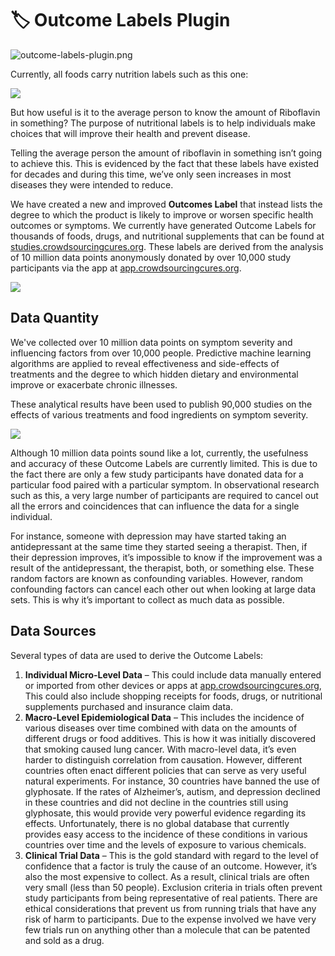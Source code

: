 # 🏷 Outcome Labels Plugin

![outcome-labels-plugin.png](outcome-labels.PNG)

Currently, all foods carry nutrition labels such as this one:

![](https://crowdsourcingcures.org/wp-content/uploads/2021/02/nutrition-label-436x1024-1.jpg)

But how useful is it to the average person to know the amount of Riboflavin in something? The purpose of nutritional labels is to help individuals make choices that will improve their health and prevent disease.

Telling the average person the amount of riboflavin in something isn’t going to achieve this. This is evidenced by the fact that these labels have existed for decades and during this time, we’ve only seen increases in most diseases they were intended to reduce.

We have created a new and improved **Outcomes Label** that instead lists the degree to which the product is likely to improve or worsen specific health outcomes or symptoms. We currently have generated Outcome Labels for thousands of foods, drugs, and nutritional supplements that can be found at [studies.crowdsourcingcures.org](https://studies.crowdsourcingcures.org/?swcfpc=1). These labels are derived from the analysis of 10 million data points anonymously donated by over 10,000 study participants via the app at [app.crowdsourcingcures.org](https://app.crowdsourcingcures.org/?swcfpc=1#/app/intro).

![](https://crowdsourcingcures.org/wp-content/uploads/2021/05/nutrition-facts-vs-outcome-labels-melatonin-1024x592.png)

## Data Quantity

We've collected over 10 million data points on symptom severity and influencing factors from over 10,000 people. Predictive machine learning algorithms are applied to reveal effectiveness and side-effects of treatments and the degree to which hidden dietary and environmental improve or exacerbate chronic illnesses.

These analytical results have been used to publish 90,000 studies on the effects of various treatments and food ingredients on symptom severity.

![](https://crowdsourcingcures.org/wp-content/uploads/2021/03/johnny-5-need-input.gif)

Although 10 million data points sound like a lot, currently, the usefulness and accuracy of these Outcome Labels are currently limited. This is due to the fact there are only a few study participants have donated data for a particular food paired with a particular symptom. In observational research such as this, a very large number of participants are required to cancel out all the errors and coincidences that can influence the data for a single individual.

For instance, someone with depression may have started taking an antidepressant at the same time they started seeing a therapist. Then, if their depression improves, it’s impossible to know if the improvement was a result of the antidepressant, the therapist, both, or something else. These random factors are known as confounding variables. However, random confounding factors can cancel each other out when looking at large data sets. This is why it’s important to collect as much data as possible.

## Data Sources

Several types of data are used to derive the Outcome Labels:

1. **Individual Micro-Level Data** – This could include data manually entered or imported from other devices or apps at [app.crowdsourcingcures.org](http://app.crowdsourcingcures.org/?swcfpc=1), This could also include shopping receipts for foods, drugs, or nutritional supplements purchased and insurance claim data.
2. **Macro-Level Epidemiological Data** – This includes the incidence of various diseases over time combined with data on the amounts of different drugs or food additives. This is how it was initially discovered that smoking caused lung cancer. With macro-level data, it’s even harder to distinguish correlation from causation. However, different countries often enact different policies that can serve as very useful natural experiments. For instance, 30 countries have banned the use of glyphosate. If the rates of Alzheimer’s, autism, and depression declined in these countries and did not decline in the countries still using glyphosate, this would provide very powerful evidence regarding its effects. Unfortunately, there is no global database that currently provides easy access to the incidence of these conditions in various countries over time and the levels of exposure to various chemicals.
3. **Clinical Trial Data** – This is the gold standard with regard to the level of confidence that a factor is truly the cause of an outcome. However, it’s also the most expensive to collect. As a result, clinical trials are often very small (less than 50 people). Exclusion criteria in trials often prevent study participants from being representative of real patients. There are ethical considerations that prevent us from running trials that have any risk of harm to participants. Due to the expense involved we have very few trials run on anything other than a molecule that can be patented and sold as a drug.
